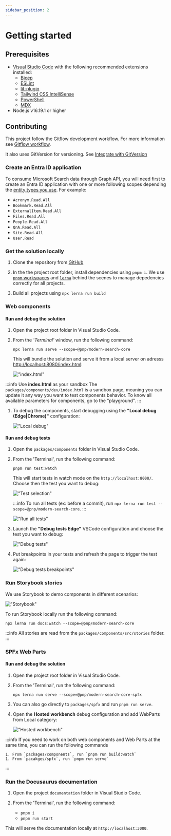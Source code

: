 ```yaml
---
sidebar_position: 2
---
```


# Getting started

## Prerequisites

- [Visual Studio Code](https://code.visualstudio.com/) with the following recommended extensions installed:
    - [Bicep](https://marketplace.visualstudio.com/items?itemName=ms-azuretools.vscode-bicep)
    - [ESLint](https://marketplace.visualstudio.com/items?itemName=dbaeumer.vscode-eslint)
    - [lit-plugin](https://marketplace.visualstudio.com/items?itemName=runem.lit-plugin)
    - [Tailwind CSS IntelliSense](https://marketplace.visualstudio.com/items?itemName=bradlc.vscode-tailwindcss)
    - [PowerShell](https://marketplace.visualstudio.com/items?itemName=ms-vscode.PowerShell)
    - [MDX](https://marketplace.visualstudio.com/items?itemName=unifiedjs.vscode-mdx)
- Node.js v16.19.1 or higher

## Contributing

This project follow the Gitflow development workflow. For more information see [Gitflow workflow](https://www.atlassian.com/git/tutorials/comparing-workflows/gitflow-workflow). 

It also uses GitVersion for versioning. See [Integrate with GitVersion](https://gitversion.net/docs/)

### Create an Entra ID application

To consume Microsoft Search data through Graph API, you will need first to create an Entra ID application with one or more following scopes depending the [entity types you use](https://learn.microsoft.com/en-us/graph/api/resources/search-api-overview?view=graph-rest-1.0#scope-search-based-on-entity-types). For example:

- `Acronym.Read.All`
- `Bookmark.Read.All`
- `ExternalItem.Read.All`
- `Files.Read.All`
- `People.Read.All`
- `QnA.Read.All`
- `Site.Read.All`
- `User.Read`

### Get the solution locally

1. Clone the repository from [GitHub](https://github.com/microsoft-search/pnp-modern-search-core-components)

1. In the the project root folder, install dependencies using `pnpm i`. We use [`pnpm` workspaces](https://pnpm.io/workspaces) and [`lerna`](https://lerna.js.org/) behind the scenes to manage depedencies correctly for all projects.
1. Build all projects using `npx lerna run build`

### Web components

#### Run and debug the solution

1. Open the project root folder in Visual Studio Code.
1. From the _'Terminal'_ window, run the following command:

    `npx lerna run serve --scope=@pnp/modern-search-core`

    This will bundle the solution and serve it from a local server on adresss [http://localhost:8080/index.html](http://localhost:8080/index.html):

    !["index.html"](../img/localhost_index.png)

:::info Use **index.html** as your sandbox
    The `packages/components/dev/index.html` is a sandbox page, meaning you can update it any way you want to test components behavior. To know all available parameters for components, go to the "playground".
:::

1. To debug the components, start debugging using the **"Local debug (Edge|Chrome)"** configuration:

    !["Local debug"](../img/local_debug.png)

#### Run and debug tests

1. Open the `packages/components` folder in Visual Studio Code.
1. From the 'Terminal', run the following command:

    `pnpm run test:watch`

    This will start tests in watch mode on the `http://localhost:8000/`. Choose then the test you want to debug:

    !["Test selection"](../img/test_selection.png)

    :::info
        To run all tests (ex: before a commit), run `npx lerna run test --scope=@pnp/modern-search-core`.
    :::
    
    !["Run all tests"](../img/run_all_tests.png)
   
1. Launch the **"Debug tests Edge"** VSCode configuration and choose the test you want to debug:

    !["Debug tests"](../img/debug_tests.png)

1. Put breakpoints in your tests and refresh the page to trigger the test again:

    !["Debug tests breakpoints"](../img/debug_tests_breakpoints.png)

### Run Storybook stories 

We use Storybook to demo components in different scenarios:

!["Storybook"](../img/storybook.png)

To run Storybook locally run the following command:

`npx lerna run docs:watch --scope=@pnp/modern-search-core`   

:::info
    All stories are read from the `packages/components/src/stories` folder.
:::

### SPFx Web Parts

#### Run and debug the solution

1. Open the project root folder in Visual Studio Code.
1. From the 'Terminal', run the following command:

    `npx lerna run serve --scope=@pnp/modern-search-core-spfx`

1. You can also go directly to `packages/spfx` and run `pnpm run serve`.
1. Open the **Hosted workbench** debug configuration and add WebParts from Local category:

    !["Hosted workbench"](../img/hosted_workbench.png)


:::info
    If you need to work on both web components and Web Parts at the same time, you can run the following commands
    
    1. From `packages/components`, run `pnpm run build:watch` 
    1. From `pacakges/spfx`, run `pnpm run serve`
:::

### Run the Docusaurus documentation

1. Open the project `documentation` folder in Visual Studio Code.
1. From the 'Terminal', run the following command:

    - `pnpm i`
    - `pnpm run start`

This will serve the documentation locally at `http://localhost:3000`.